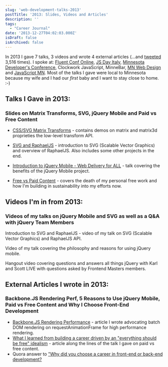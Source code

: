 ```yaml
---
slug: 'web-development-talks-2013'
postTitle: '2013: Slides, Videos and Articles'
description: ''
tags:
  - "Career Journal"
date: '2013-12-27T04:02:03.000Z'
isDraft: false
isArchived: false
---
```


In 2013 I gave 7 talks, 3 videos and wrote 4 external articles (...and [tweeted](http://twitter.com/1marc) 3,516 times). I spoke at: [Fluent Conf Online](http://oreillynet.com/pub/e/2969), [JS Day Italy](http://2013.jsday.it), [Minnesota Developer's Conference](http://mdc.ilmservice.com/), Clockwork JavaScript, MinneBar, [MN Web Design](http://www.meetup.com/mn-web-design/events/95185932/) and [JavaScript MN](http://www.meetup.com/JavaScriptMN/events/128471632/). Most of the talks I gave were local to Minnesota because my wife and I had our _first_ baby and I want to stay close to home. :-)

## Talks I Gave in 2013:

### Slides on Matrix Transforms, SVG, jQuery Mobile and Paid vs Free Content

- [CSS/SVG Matrix Transforms](http://www.slideshare.net/1Marc/css-and-svg-matrix-transforms) - contains demos on matrix and matrix3d proprieties the low-level transform API.

- [SVG and RaphaelJS](http://www.slideshare.net/1Marc/svg-and-raphael-js) - introduction to SVG (Scalable Vector Graphics) and overview of RaphaelJS. Also includes some other projects in the end.

- [Introduction to jQuery Mobile - Web Delivery for ALL](http://www.slideshare.net/1Marc/jquery-mobile-12708778) - talk covering the benefits of the jQuery Mobile project.

- [Free vs Paid Content](http://www.slideshare.net/1Marc/open-sourcebloggingfreevspaid) - covers the death of my personal free work and how I'm building in sustainability into my efforts now.

## Videos I'm in from 2013:

### Videos of my talks on jQuery Mobile and SVG as well as a Q&A with jQuery Team Members

<YouTube id="ECUhNrlyTkE" params="controls=1" />

Introduction to SVG and RaphaelJS - video of my talk on SVG (Scalable Vector Graphics) and RaphaelJS API.

<YouTube id="DIA4qJCTeYI" params="controls=1" />

Video of my talk covering the philosophy and reasons for using jQuery mobile.

<YouTube id="5426AbD7-z0" params="controls=1" />

Hangout video covering questions and answers all things jQuery with Karl and Scott LIVE with questions asked by Frontend Masters members.

## External Articles I wrote in 2013:

### Backbone.JS Rendering Perf, 5 Reasons to Use jQuery Mobile, Paid vs Free Content and Why I Choose Front-End Development

- [Backbone.JS Rendering Performance](http://blog.sprint.ly/post/42929468986/web-ui-rendering-performance) - article I wrote advocating batch DOM rendering on requestAnimationFrame for high performance rendering.
- [What I learned from building a career driven by an "everything should be free" idealism](https://medium.com/what-i-learned-building/be97720fedee) - article along the lines of the talk I gave on paid vs free content.
- Quora answer to ["Why did you choose a career in front-end or back-end development?](https://www.quora.com/Web-Development-Why-did-you-choose-a-career-in-front-end-or-back-end-development/answer/Marc-Grabanski)
